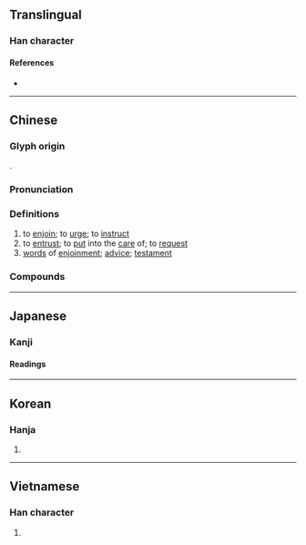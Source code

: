 {{also|嘱}}
{{character info/new}}
==Translingual==

===Han character===
{{Han char|rn=30|rad=口|as=21|sn=24|four=67027|canj=RSEI|ids=⿰口屬}}

====References====
* {{Han ref|kx=0215.290|dkj=04654|dj=0438.360|hdz=10709.150|uh=56D1|ud=22225|bh=C5F1|bd=50673}}

----

==Chinese==
{{zh-forms|s=嘱}}

===Glyph origin===
{{Han etym}}
{{Han compound|口|屬|ls=psc|c1=s|c2=p}}.

===Pronunciation===
{{zh-pron
|m=zhǔ
|c=zuk1
|mn=chiok
|mn-t=zog4/dog4
|mn-t_note=zog4 - literary; dog4 - vernacular
|w=4tsoq
|mc=y
|oc=y
|cat=v,n
}}

===Definitions===
{{zh-hanzi}}

# to [[enjoin]]; to [[urge]]; to [[instruct]]
# to [[entrust]]; to [[put]] into the [[care]] of; to [[request]]
# [[word]]s of [[enjoinment]]; [[advice]]; [[testament]]

===Compounds===
{{zh-der|付囑|千叮嚀萬囑咐|千叮萬囑|叮囑|囑付|囑告|囑咐|囑寄|囑托|囑扳|囑授|囑累|囑致|囑託|囑請|囑贊|委囑|敦囑|求囑|至囑|計囑|諄囑|請囑|買上囑下|買囑|賄囑|賕囑|遮囑|遵囑|遺囑|醫囑|代筆遺囑|公證遺囑|切囑|密封遺囑|雅囑}}

----

==Japanese==
{{ja-kanji forms|嘱|囑}}

===Kanji===
{{ja-kanji|grade=|rs=口21|shin=嘱}}

====Readings====
{{ja-readings
|goon=そく
|kanon=しょく<しよく
|kun=たの-む
}}

----

==Korean==

===Hanja===
{{ko-hanja|hangeul=[[촉]]|rv=chok|mr=ch'ok}}

# {{rfdef|ko|sort=口21}}

----

==Vietnamese==

===Han character===
{{vi-hantu|[[chúc]]|rs=口21}}

# {{rfdef|vi|sort=口21}}